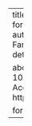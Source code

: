 ---
title: "Designing and operating infrastructure for nonstationary flood risk management"
author:
  - James Doss-Gollin
  - David J Farnham
  - Upmanu Lall
date: 2017-12
details: "2017 Fall Meeting"

about:
  template: solana
  links:
    - text: 'DOI: 10.13140/rg.2.2.16110.46403 (Open Access)'
      href: https://doi.org/10.13140/rg.2.2.16110.46403

format:
  html:
    page-layout: full
---